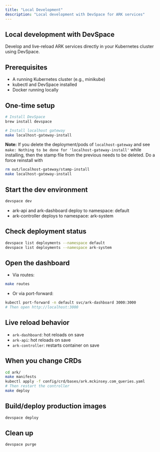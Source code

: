 ```yaml
---
title: "Local Development"
description: "Local development with DevSpace for ARK services"
---
```


## Local development with DevSpace

Develop and live-reload ARK services directly in your Kubernetes cluster using DevSpace.

## Prerequisites
- A running Kubernetes cluster (e.g., minikube)
- kubectl and DevSpace installed
- Docker running locally

## One-time setup
```bash
# Install DevSpace
brew install devspace

# Install localhost gateway
make localhost-gateway-install
```
**Note:** If you delete the deployment/pods of `localhost-gateway` and see `make: Nothing to be done for 'localhost-gateway-install'` while installing,
then the stamp file from the previous needs to be deleted. Do a force reinstall with 
```bash
rm out/localhost-gateway/stamp-install
make localhost-gateway-install
```

## Start the dev environment
```bash
devspace dev
```
- ark-api and ark-dashboard deploy to namespace: default
- ark-controller deploys to namespace: ark-system

## Check deployment status
```bash
devspace list deployments --namespace default
devspace list deployments --namespace ark-system
```

## Open the dashboard
- Via routes:
```bash
make routes
```

- Or via port-forward:
```bash
kubectl port-forward -n default svc/ark-dashboard 3000:3000
# Then open http://localhost:3000
```

## Live reload behavior
- `ark-dashboard`: hot reloads on save
- `ark-api`: hot reloads on save  
- `ark-controller`: restarts container on save

## When you change CRDs
```bash
cd ark/
make manifests
kubectl apply -f config/crd/bases/ark.mckinsey.com_queries.yaml
# Then restart the controller
make deploy
```

## Build/deploy production images
```bash
devspace deploy
```

## Clean up
```bash
devspace purge
```
